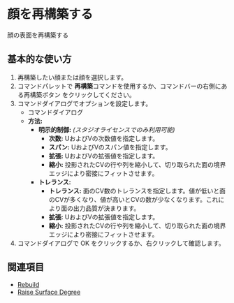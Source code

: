 
# 顔を再構築する

<Reference shortcut="" command="Rebuild" button="Right of Command Bar" buttonIcon="button-rebuild"/>

顔の表面を再構築する

## 基本的な使い方

1. 再構築したい顔または顔を選択します。
2. コマンドパレットで **再構築**コマンドを使用するか、コマンドバーの右側にある再構築ボタン <ButtonIcon type="button-rebuild"/> をクリックしてください。
3. コマンドダイアログでオプションを設定します。
    - <Kst>コマンドダイアログ</Kst>
    - **方法:**
        - **明示的制御:** *(スタジオライセンスでのみ利用可能)*
            - **次数:** UおよびVの次数値を指定します。
            - **スパン:** UおよびVのスパン値を指定します。
            - **拡張:** UおよびVの拡張値を指定します。
            - **縮小:** 投影されたCVの行や列を縮小して、切り取られた面の境界エッジにより密接にフィットさせます。
        - **トレランス:** 
          - **トレランス:** 面のCV数のトレランスを指定します。値が低いと面のCVが多くなり、値が高いとCVの数が少なくなります。これにより面の出力品質が決まります。
          - **拡張:** UおよびVの拡張値を指定します。
          - **縮小:** 投影されたCVの行や列を縮小して、切り取られた面の境界エッジにより密接にフィットさせます。
5. コマンドダイアログで OK をクリックするか、右クリックして確認します。

<VideoPlayer fileName="rebuild-face"/>

## 関連項目
- [Rebuild](rebuild)
- [Raise Surface Degree](raise-surface-degree)